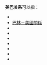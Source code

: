 '''美巴关系'''可以指：

* {{link-en|巴基斯坦－美國關係|Pakistan–United States relations}}
* [[巴林－美國關係|巴林－美國關係]]
* {{link-en|巴勒斯坦－美國關係|Palestine–United States relations}}
* {{link-en|巴拿馬－美國關係|Panama–United States relations}}
* {{link-en|巴哈馬－美國關係|Bahamas–United States relations}}
* {{link-en|巴巴多斯－美國關係|Barbados–United States relations}}
* {{link-en|巴西－美國關係|Brazil–United States relations}}
* {{link-en|巴拉圭－美國關係|Paraguay–United States relations}}
* {{link-en|巴布亞紐幾內亞－美國關係|Papua New Guinea–United States relations}}

{{disambig|cat=四字消歧义}}